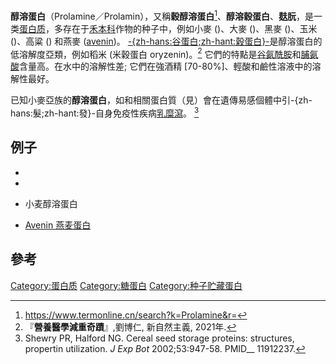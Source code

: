 {{unreferenced|time=2019-04-11}}
'''醇溶蛋白'''（Prolamine／Prolamin），又稱'''穀醇溶蛋白'''<ref>https://www.termonline.cn/search?k=Prolamine&r=</ref>、'''醇溶穀蛋白'''、'''麸朊'''，是一类[[蛋白质|蛋白质]]，多存在于[[禾本科|禾本科]]作物的种子中，例如小麥 ({{le|麥膠蛋白|Gliadin}})、大麥 ({{le|hordein}})、黑麥 ({{le|secalin}})、玉米 ({{le|zein}})、高粱 ({{le|kafirin}}) 和燕麥 ([[燕麦#蛋白質|avenin]])。
[[谷蛋白|-{zh-hans:谷蛋白;zh-hant:穀蛋白}-]]是醇溶蛋白的低溶解度亞類，例如稻米 (米穀蛋白 oryzenin)。<ref>『'''營養醫學減重奇蹟'''』,劉博仁, 新自然主義, 2021年. </ref>
它們的特點是[[谷氨酰胺|谷氨酰胺]]和[[脯氨酸|脯氨酸]]含量高。在水中的溶解性差; 它們在強酒精 [70-80%]、輕酸和鹼性溶液中的溶解性最好。

已知小麥亞族的'''醇溶蛋白'''，如{{le|麥膠蛋白|Gliadin}}和相關蛋白質（見{{le|小麥亞族麩質|Triticeae_glutens}}）會在遺傳易感個體中引-{zh-hans:髮;zh-hant:發}-自身免疫性疾病[[乳糜瀉|乳糜瀉]]。 <ref>Shewry PR, Halford NG. Cereal seed storage proteins: structures, propertin utilization. ''J Exp Bot'' 2002;53:947-58. PMID__ 11912237.</ref>

==例子==
*{{Tsl|en|zein|玉米醇溶蛋白|Zein 玉米蛋白}}
*{{link-en|Glutenin 麥穀蛋白|Glutenin}}
*{{tsl|en|Gliadin| 麥膠蛋白|Gliadin}}小麦醇溶蛋白
*[[燕麦#蛋白質|Avenin 燕麦蛋白]]

==參考==
<references/>

{{生物小作品}}
[[Category:蛋白质|Category:蛋白质]]
[[Category:糖蛋白|Category:糖蛋白]]
[[Category:种子贮藏蛋白|Category:种子贮藏蛋白]]